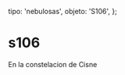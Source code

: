 
  tipo: 'nebulosas',
  objeto: 'S106',
};

# s106

En la constelacion de Cisne

<Imagen
  src="registro/s106_20150715_s106.jpg"
  fecha="20150715"
/>

<Imagen
  src="registro/s106_20150715_comparativa.jpg"
  fecha="20150715"
/>